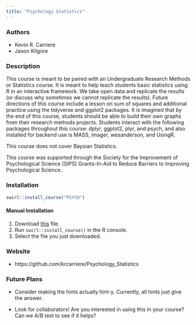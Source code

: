 ```yaml
---
title: "Psychology Statistics"
---
```


### Authors

- Kevin R. Carriere
- Jason Kilgore

### Description

This course is meant to be paired with an Undergraduate Research Methods or Statistics course. It is meant to help teach students basic statistics using R in an interactive framework. We take open data and replicate the results (or discuss why sometimes we cannot replicate the results). Future directions of this course include a lesson on sum of squares and additional practice using the tidyverse and ggplot2 packages. It is imagined that by the end of this course, students should be able to build their own graphs from their research methods projects. Students interact with the following packages throughout this course: dplyr, ggplot2, plyr, and psych, and also installed for backend use is MASS, imager, wesanderson, and UsingR.

This course does not cover Baysian Statistics.

This course was supported through the Society for the Improvement of Psychological Science (SIPS) Grants-In-Aid to Reduce Barriers to Improving Psychological Science.

### Installation

```r
swirl::install_course("PSYCH")
```

#### Manual Installation

1. Download [this](http://swirlstats.com/scn/PSYCH.swc) file.
2. Run `swirl::install_course()` in the R console.
3. Select the file you just downloaded.

### Website

- https://github.com/krcarriere/Psychology_Statistics

### Future Plans

- Consider making the hints actually hint-y. Currently, all hints just give the answer.

- Look for collaborators! Are you interested in using this in your course? Can we A/B test to see if it helps?